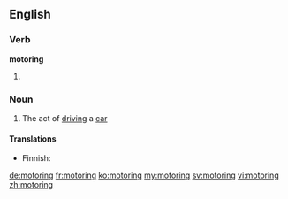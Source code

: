 ==English==

===Verb===
'''motoring'''

# {{present participle of|motor}}

===Noun===
{{en-noun|-}}

# The act of [[driving]] a [[car]]

====Translations====
{{trans-top|car driving}}
* Finnish: {{t-|fi|autoilu}}
{{trans-mid}}
{{trans-bottom}}

[[de:motoring]]
[[fr:motoring]]
[[ko:motoring]]
[[my:motoring]]
[[sv:motoring]]
[[vi:motoring]]
[[zh:motoring]]